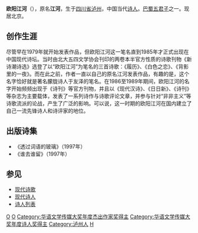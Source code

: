 {{otheruses|subject=|other=被称为“老江河”的[[朦胧诗派|朦胧诗派]]诗人|江河}}
{{blpunsourced|time=2016-04-11T10:13:46+00:00}}
'''欧阳江河'''（{{bd|1956年|||}}），原名'''江河'''，生于[[四川省|四川省]][[泸州|泸州]]，中国当代[[诗人|诗人]]。[[巴蜀五君子|巴蜀五君子]]之一。现居北京。

== 创作生涯 ==
尽管早在1979年就开始发表作品，但欧阳江河这一笔名直到1985年才正式出现在中国现代诗坛。当时由北大五四文学协会刊印的两卷本半官方性质的诗歌刊物《新诗潮诗选》选登了以“欧阳江河”为笔名的三首诗歌：《履历》、《白色之恋》、《背影里的一夜》。而在此之前，作者一直以自己的原名江河发表作品，有趣的是，这个名字恰好就是著名朦胧诗人于友泽的笔名。在1986至1989年期间，欧阳江河的名字开始频频出现于《诗刊》等官方刊物，并且以《现代汉诗》、《日日新》、《诗刊》等杂志为主要载体，发表了一系列诗作与诗歌评论文章，并参与针对“非非主义”等诗歌流派的论战，产生了广泛的影响。可以说，这一时期的欧阳江河在国内建立了自己一流先锋诗人和诗评家的地位。

==出版诗集==
*《透过词语的玻璃》（1997年）
*《谁去谁留》（1997年）

==参见==
*[[现代诗歌|现代诗歌]]
*[[现代诗人|现代诗人]]
*[[诗人列表|诗人列表]]

{{華語文學傳媒大獎年度傑出作家獎|2015}}
{{華語文學傳媒大獎年度詩人獎|2010}}

{{Authority control}}
[[Category:中国文学评论家|O]]
[[Category:中华人民共和国新诗作家|O]]
[[Category:华语文学传媒大奖年度杰出作家奖得主|Category:华语文学传媒大奖年度杰出作家奖得主]]
[[Category:华语文学传媒大奖年度诗人奖得主|Category:华语文学传媒大奖年度诗人奖得主]]
[[Category:泸州人|Category:泸州人]]
[[Category:江姓|H]]